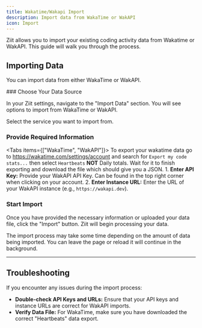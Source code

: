 ```yaml
---
title: Wakatime/Wakapi Import
description: Import data from WakaTime or WakAPI
icon: Import
---
```



Ziit allows you to import your existing coding activity data from Wakatime or WakAPI. This guide will walk you through the process.

## Importing Data

You can import data from either WakaTime or WakAPI.

<Steps>

<Step>
### Choose Your Data Source

In your Ziit settings, navigate to the "Import Data" section. You will see options to import from WakaTime or WakAPI.

Select the service you want to import from.

</Step>

<Step>

### Provide Required Information

<Tabs items={["WakaTime", "WakAPI"]}>
  <Tab value="WakaTime">
    To export your wakatime data go to https://wakatime.com/settings/account and
    search for `Export my code stats...` then select `Heartbeats` **NOT** Daily
    totals. Wait for it to finish exporting and download the file which should
    give you a JSON.
  </Tab>
  <Tab value="WakAPI">
    1. **Enter API Key:** Provide your WakAPI API Key. Can be found in the top
    right corner when clicking on your account. 2. **Enter Instance URL:** Enter
    the URL of your WakAPI instance (e.g., `https://wakapi.dev`).
  </Tab>
</Tabs>

</Step>

<Step>

### Start Import

Once you have provided the necessary information or uploaded your data file, click the "Import" button. Ziit will begin processing your data.

<Callout title="Note" type="info">
  The import process may take some time depending on the amount of data being
  imported. You can leave the page or reload it will continue in the background.
</Callout>

</Step>

</Steps>

---

## Troubleshooting

If you encounter any issues during the import process:

- **Double-check API Keys and URLs:** Ensure that your API keys and instance URLs are correct for WakAPI imports.
- **Verify Data File:** For WakaTime, make sure you have downloaded the correct "Heartbeats" data export.
